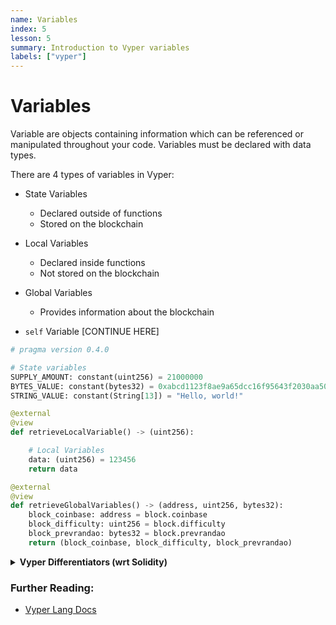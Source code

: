 ```yaml
---
name: Variables
index: 5
lesson: 5
summary: Introduction to Vyper variables
labels: ["vyper"]
---
```


# Variables

Variable are objects containing information which can be referenced or manipulated throughout your code. Variables must be declared with data types.

There are 4 types of variables in Vyper:

- State Variables

  - Declared outside of functions
  - Stored on the blockchain

- Local Variables

  - Declared inside functions
  - Not stored on the blockchain

- Global Variables

  - Provides information about the blockchain

- `self` Variable [CONTINUE HERE]

```python
# pragma version 0.4.0

# State variables
SUPPLY_AMOUNT: constant(uint256) = 21000000
BYTES_VALUE: constant(bytes32) = 0xabcd1123f8ae9a65dcc16f95643f2030aa505c6b465c8206e26ae84b525cdacb
STRING_VALUE: constant(String[13]) = "Hello, world!"

@external
@view
def retrieveLocalVariable() -> (uint256):

    # Local Variables
    data: (uint256) = 123456
    return data

@external
@view
def retrieveGlobalVariables() -> (address, uint256, bytes32):
    block_coinbase: address = block.coinbase
    block_difficulty: uint256 = block.difficulty
    block_prevrandao: bytes32 = block.prevrandao
    return (block_coinbase, block_difficulty, block_prevrandao)
```

<details>
  <summary>
    <strong>Vyper Differentiators (wrt Solidity)</strong>
  </summary>
  <ul>
    <li>You cannot assign a value to an `immutable` global variable</li>
  </ul>
</details>

### Further Reading:

- [Vyper Lang Docs](https://docs.vyperlang.org/en/stable/scoping-and-declarations.html#declaring-immutable-variables)
